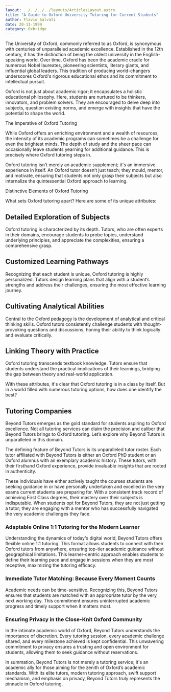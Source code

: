 ```yaml
---
layout: ../../../../layouts/ArticlesLayout.astro
title: "A Guide to Oxford University Tutoring for Current Students"
author: Flavio Salvati
date: 20-11-1999
category: Oxbridge
---
```


The University of Oxford, commonly referred to as Oxford, is synonymous with centuries of unparalleled academic excellence. Established in the 12th century, it has the distinction of being the oldest university in the English-speaking world. Over time, Oxford has been the academic cradle for numerous Nobel laureates, pioneering scientists, literary giants, and influential global leaders. This tradition of producing world-changers underscores Oxford's rigorous educational ethos and its commitment to intellectual pursuit.

Oxford is not just about academic rigor; it encapsulates a holistic educational philosophy. Here, students are nurtured to be thinkers, innovators, and problem solvers. They are encouraged to delve deep into subjects, question existing norms, and emerge with insights that have the potential to shape the world.

The Imperative of Oxford Tutoring

While Oxford offers an enriching environment and a wealth of resources, the intensity of its academic programs can sometimes be a challenge for even the brightest minds. The depth of study and the sheer pace can occasionally leave students yearning for additional guidance. This is precisely where Oxford tutoring steps in.

Oxford tutoring isn’t merely an academic supplement; it's an immersive experience in itself. An Oxford tutor doesn’t just teach; they mould, mentor, and motivate, ensuring that students not only grasp their subjects but also internalize the quintessential Oxford approach to learning.

Distinctive Elements of Oxford Tutoring

What sets Oxford tutoring apart? Here are some of its unique attributes:

## Detailed Exploration of Subjects

Oxford tutoring is characterized by its depth. Tutors, who are often experts in their domains, encourage students to probe topics, understand underlying principles, and appreciate the complexities, ensuring a comprehensive grasp.

## Customized Learning Pathways

Recognizing that each student is unique, Oxford tutoring is highly personalized. Tutors design learning plans that align with a student’s strengths and address their challenges, ensuring the most effective learning journey.

## Cultivating Analytical Abilities

Central to the Oxford pedagogy is the development of analytical and critical thinking skills. Oxford tutors consistently challenge students with thought-provoking questions and discussions, honing their ability to think logically and evaluate critically.

## Linking Theory with Practice

Oxford tutoring transcends textbook knowledge. Tutors ensure that students understand the practical implications of their learnings, bridging the gap between theory and real-world application.

With these attributes, it's clear that Oxford tutoring is in a class by itself. But in a world filled with numerous tutoring options, how does one identify the best?

## Tutoring Companies

Beyond Tutors emerges as the gold standard for students aspiring to Oxford excellence. Not all tutoring services can claim the precision and caliber that Beyond Tutors brings to Oxford tutoring. Let’s explore why Beyond Tutors is unparalleled in this domain.

The defining feature of Beyond Tutors is its unparalleled tutor roster. Each tutor affiliated with Beyond Tutors is either an Oxford PhD student or an Oxford alumnus with an exemplary academic history. These tutors, with their firsthand Oxford experience, provide invaluable insights that are rooted in authenticity.

These individuals have either actively taught the courses students are seeking guidance in or have personally undertaken and excelled in the very exams current students are preparing for. With a consistent track record of achieving First Class degrees, their mastery over their subjects is indisputable. When students opt for Beyond Tutors, they are not just getting a tutor; they are engaging with a mentor who has successfully navigated the very academic challenges they face.

### Adaptable Online 1:1 Tutoring for the Modern Learner

Understanding the dynamics of today's digital world, Beyond Tutors offers flexible online 1:1 tutoring. This format allows students to connect with their Oxford tutors from anywhere, ensuring top-tier academic guidance without geographical limitations. This learner-centric approach enables students to define their learning pace and engage in sessions when they are most receptive, maximizing the tutoring efficacy.

### Immediate Tutor Matching: Because Every Moment Counts

Academic needs can be time-sensitive. Recognizing this, Beyond Tutors ensures that students are matched with an appropriate tutor by the very next working day. This commitment ensures uninterrupted academic progress and timely support when it matters most.

### Ensuring Privacy in the Close-Knit Oxford Community

In the intimate academic world of Oxford, Beyond Tutors understands the importance of discretion. Every tutoring session, every academic challenge shared, and every milestone achieved is kept confidential. This unwavering commitment to privacy ensures a trusting and open environment for students, allowing them to seek guidance without reservations.

In summation, Beyond Tutors is not merely a tutoring service; it's an academic ally for those aiming for the zenith of Oxford’s academic standards. With its elite tutors, modern tutoring approach, swift support mechanism, and emphasis on privacy, Beyond Tutors truly represents the pinnacle in Oxford tutoring.